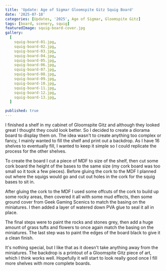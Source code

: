 ```yaml
---
title: 'Update: Age of Sigmar Gloomspite Gitz Squig Board'
date: '2025-07-18'
categories: [Updates, '2025', Age of Sigmar, Gloomspite Gitz]
tags: [board, scenery, squig]
featuredImage: squig-board-cover.jpg
gallery:
  [
    squig-board-01.jpg,
    squig-board-02.jpg,
    squig-board-03.jpg,
    squig-board-04.jpg,
    squig-board-05.jpg,
    squig-board-06.jpg,
    squig-board-07.jpg,
    squig-board-08.jpg,
    squig-board-09.jpg,
    squig-board-10.jpg,
    squig-board-11.jpg,
    squig-board-12.jpg,
    squig-board-13.jpg,
  ]

published: true
---
```


I finished a shelf in my cabinet of Gloomspite Gitz and although they looked great I thought they could look better.
So I decided to create a diorama board to display them on. The idea wasn't to create anything too complex or fancy,
I mainly wanted to fill the shelf and print out a backdrop. As I have 16 shelves to eventually fill, I wanted to keep it
simple so I could replicate the process for the other shelves.

To create the board I cut a piece of MDF to size of the shelf, then cut some cork board the height of the bases to the
same size (my cork board was too small so it took a few pieces). Before gluing the cork to the MDF I planned out
where the squigs would go and cut out holes in the cork for the squig bases to sit in.

After gluing the cork to the MDF I used some offcuts of the cork to build up some rocky areas, then covered it all with
some mud effects, then some ground cover from Geek Gaming Scenics to match the basing on the miniatures. I then added
a layer of watered down PVA glue to seal it all in place.

The final steps were to paint the rocks and stones grey, then add a huge amount of grass tufts and flowers to once again
match the basing on the miniatures. The last step was to paint the edges of the board black to give it a clean finish.

It's nothing special, but I like that as it doesn't take anything away from the miniatures. The backdrop is a
printout of a Gloomspite Gitz piece of art, which I think works well. Hopefully it will start to look really good once
I fill more shelves with more complete boards.
